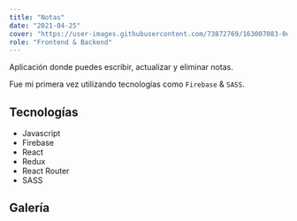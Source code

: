 ```yaml
---
title: "Notas"
date: "2021-04-25"
cover: "https://user-images.githubusercontent.com/73872769/163007083-0d39fef0-9834-4428-b333-4143f785c7bd.png"
role: "Frontend & Backend"
---
```


Aplicación donde puedes escribir, actualizar y eliminar notas.

Fue mi primera vez utilizando tecnologías como `Firebase` & `SASS`.

## Tecnologías

- Javascript
- Firebase
- React
- Redux
- React Router
- SASS

## Galería

<GalleryImage alt="no se han creado notas" image="https://user-images.githubusercontent.com/73872769/163007056-1b22c5fa-8e76-4247-b73f-6347db22422a.png" caption="No hay notas creadas aún"/>

<GalleryImage alt="nota" image="https://user-images.githubusercontent.com/73872769/163007083-0d39fef0-9834-4428-b333-4143f785c7bd.png" caption="Una nota. Puedes apreciar su titulo, descripción y una imagen."/>